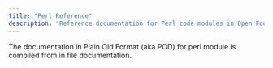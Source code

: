 ```yaml
---
title: "Perl Reference"
description: "Reference documentation for Perl code modules in Open Food Facts, compiled from POD format"
---
```



<Callout type="info">
  The documentation in Plain Old Format (aka POD) for perl module is compiled
  from in file documentation.
</Callout>

<Cards>
  <Card title="Perl Reference Documentation" href="ref-perl-pod" />
</Cards>
